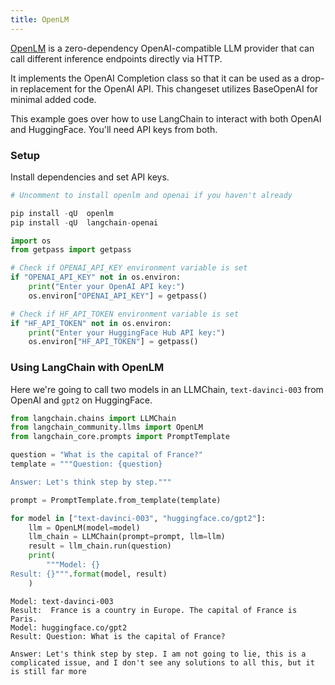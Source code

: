 ```yaml
---
title: OpenLM
---
```


[OpenLM](https://github.com/r2d4/openlm) is a zero-dependency OpenAI-compatible LLM provider that can call different inference endpoints directly via HTTP.

It implements the OpenAI Completion class so that it can be used as a drop-in replacement for the OpenAI API. This changeset utilizes BaseOpenAI for minimal added code.

This example goes over how to use LangChain to interact with both OpenAI and HuggingFace. You'll need API keys from both.

### Setup

Install dependencies and set API keys.

```python
# Uncomment to install openlm and openai if you haven't already

pip install -qU  openlm
pip install -qU  langchain-openai
```

```python
import os
from getpass import getpass

# Check if OPENAI_API_KEY environment variable is set
if "OPENAI_API_KEY" not in os.environ:
    print("Enter your OpenAI API key:")
    os.environ["OPENAI_API_KEY"] = getpass()

# Check if HF_API_TOKEN environment variable is set
if "HF_API_TOKEN" not in os.environ:
    print("Enter your HuggingFace Hub API key:")
    os.environ["HF_API_TOKEN"] = getpass()
```

### Using LangChain with OpenLM

Here we're going to call two models in an LLMChain, `text-davinci-003` from OpenAI and `gpt2` on HuggingFace.

```python
from langchain.chains import LLMChain
from langchain_community.llms import OpenLM
from langchain_core.prompts import PromptTemplate
```

```python
question = "What is the capital of France?"
template = """Question: {question}

Answer: Let's think step by step."""

prompt = PromptTemplate.from_template(template)

for model in ["text-davinci-003", "huggingface.co/gpt2"]:
    llm = OpenLM(model=model)
    llm_chain = LLMChain(prompt=prompt, llm=llm)
    result = llm_chain.run(question)
    print(
        """Model: {}
Result: {}""".format(model, result)
    )
```

```output
Model: text-davinci-003
Result:  France is a country in Europe. The capital of France is Paris.
Model: huggingface.co/gpt2
Result: Question: What is the capital of France?

Answer: Let's think step by step. I am not going to lie, this is a complicated issue, and I don't see any solutions to all this, but it is still far more
```

